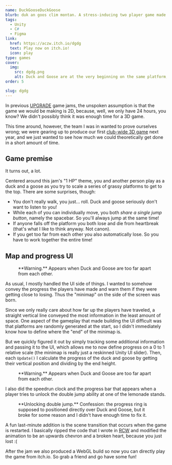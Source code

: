 ```yaml
---
name: DuckGooseDuckGoose
blurb: duk an goos clim montan. A stress-inducing two player game made in 24 hours for UPGRADE's Spring 2023 Game Jam.
tags:
  - Unity
  - C#
  - Figma
link:
  href: https://aczw.itch.io/dgdg
  text: Play now on itch.io!
  icon: play
type: games
cover:
  img:
    src: dgdg.png
    alt: Duck and Goose are at the very beginning on the same platform, attempting to get to the lemonade stand on their right.
order: 5

slug: dgdg
---
```



In previous [UPGRADE](https://pennupgrade.com) game jams, the unspoken assumption is that the game we would be making is 2D, because, well, we only have 24 hours, you know? We didn't possibly think it was enough time for a 3D game.

This time around, however, the team I was in wanted to prove ourselves wrong; we were gearing up to produce our first [club-wide 3D game](/projects/tanks) next year, and we just wanted to see how much we could theoretically get done in a short amount of time.

## Game premise

It turns out, a lot.

Centered around this jam's "1 HP" theme, you and another person play as a duck and a goose as you try to scale a series of grassy platforms to get to the top. There are some surprises, though:

- You don't really walk, you just... roll. Duck and goose seriously don't want to listen to you!
- While each of you can individually move, you both _share a single jump button_, namely the spacebar. So you'll always jump at the same time!
- If anyone falls off the platform you both lose and die from heartbreak (that's what I like to think anyway. Not canon).
- If you get too far from each other you also automatically lose. So you have to work together the entire time!

## Map and progress UI

<figure class="hidden max-w-[150px] xs:float-right xs:ml-6 xs:block xs:pb-3">
  <VideoGif
    content={{ collection: "projects", folder: "dgdg" }}
    name="dgdg-timeline-warning"
    hasWebM
  />
  <figcaption>
    **Warning.** Appears when Duck and Goose are too far apart from each other.
  </figcaption>
</figure>

As usual, I mostly handled the UI side of things. I wanted to somehow convey the progress the players have made and warn them if they were getting close to losing. Thus the "minimap" on the side of the screen was born.

Since we only really care about how far up the players have traveled, a straight vertical line conveyed the most information in the least amount of space. One aspect of the gameplay that made building the UI difficult was that platforms are randomly generated at the start, so I didn't immediately know how to define where the "end" of the minimap is.

But we quickly figured it out by simply tracking some additional information and passing it to the UI, which allows me to now define progress on a 0 to 1 relative scale (the minimap is really just a reskinned Unity UI slider). Then, each `Update()` I calculate the progress of the duck and goose by getting their vertical position and dividing by the end height.

<figure class="mx-auto max-w-[125px] xs:hidden">
  <VideoGif
    content={{ collection: "projects", folder: "dgdg" }}
    name="dgdg-timeline-warning"
    hasWebM
  />
  <figcaption>
    **Warning.** Appears when Duck and Goose are too far apart from each other.
  </figcaption>
</figure>

I also did the speedrun clock and the progress bar that appears when a player tries to unlock the double jump ability at one of the lemonade stands.

<figure>
  <VideoGif
    content={{ collection: "projects", folder: "dgdg" }}
    name="dgdg-lemonade-stand"
    hasWebM
  />
  <figcaption>
    **Unlocking double jump.** Confession: the progress ring is supposed to positioned directly over
    Duck and Goose, but it broke for some reason and I didn't have enough time to fix it.
  </figcaption>
</figure>

A fun last-minute addition is the scene transition that occurs when the game is restarted. I basically ripped the code that I wrote in [RCW](/projects/rcw) and modified the animation to be an upwards chevron and a broken heart, because you just lost :(

After the jam we also produced a WebGL build so now you can directly play the game from itch.io. So grab a friend and go have some fun!
